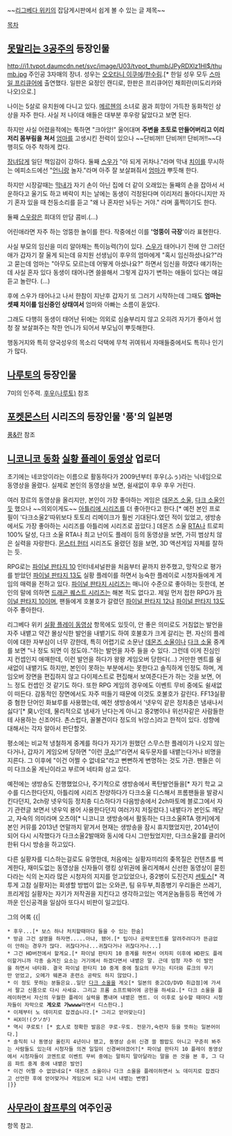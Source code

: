 ~~[[리그베다 위키]]의 잡담게시판에서 쉽게 볼 수 있는 글 제목~~

[[목차]]

== [[못말리는 3공주]]의 등장인물 ==
http://i1.tvpot.daumcdn.net/svc/image/U03/tvpot_thumb/JPyRDXlz1HI$/thumb.jpg
주인공 3자매의 장녀. 성우는 [[오오타니 이쿠에]]/[[한수림]].[* 한일 성우 모두 [[스마일 프리큐어]]에 출연했다. 일판은 요정인 캔디로, 한판은 프리큐어인 채희란(미도리카와 나오)으로.]

나이는 5살로 유치원에 다니고 있다. [[메르헨]]의 소녀로 꿈과 희망이 가득찬 동화적인 상상을 자주 한다. 사실 저 나이대 애들은 대부분 후우랑 닮았다고 보면 된다.

하지만 사실 어렸을적에는 툭하면 "크아앙!" 울어대며 '''주변을 초토로 만들어버리고 이리저리 몸부림을 쳐서''' [[엄마]]를 고생시킨 전력이 있으나 ~~단비꺼!! 단비꺼!! 단비꺼!!~~다행히도 아주 착하게 컸다.

[[장녀]]답게 일단 책임감이 강하다. 둘째 [[스우]]가 "아 되게 귀차나."라며 막내 [[치이]]를 무시하는 에피소드에선 "[[언니]]랑 놀자."라며 아주 잘 보살펴줘서 [[엄마]]가 뿌듯해 한다.

하지만 시장갈때는 [[막내]]가 자기 손이 아닌 집에 더 같이 오래있는 둘째의 손을 잡아서 서운하다고 울기도 하고 벼락이 치는 날에는 동생이 걱정된다며 이리저리 돌아다니지만 자기 혼자 있을 때 천둥소리를 듣고 "왜 나 혼자만 놔두는 거야." 라며 훌쩍이기도 한다.

둘째 [[스우]]랑은 희대의 만담 콤비.(…)

어린애라면 자주 하는 엉뚱한 놀이를 한다. 작중에선 이를 ''''엉뚱이 극장''''이라 표현한다.

사실 부모의 임신을 미리 알아채는 특이능력(?)이 있다. [[스우]]가 태어나기 전에 안 그러던 애가 갑자기 잘 울게 되는데 유치원 선생님이 후우의 엄마에게 "혹시 임신하셨나요?"라고 묻는데 엄마는 "아무도 모르는데 어떻게 아셨나요?" 하면서 임신을 하였다 얘기하는데 사실 혼자 있다 동생이 태어나면 쓸쓸해서 그렇게 갑자기 변하는 애들이 있다는 얘길 듣고 놀란다. (…)

후에 스우가 태어나고 나서 한참이 지난후 갑자기 또 그러기 시작하는데 그때도 '''엄마는 셋째 치이를 임신중인 상태여서''' 엄마와 아빠는 소름이 돋았다.

그래도 다행히 동생이 태어난 뒤에는 의외로 심술부리지 않고 오히려 자기가 좋아서 엄청 잘 보살펴주는 착한 언니가 되어서 부모님이 뿌듯해한다.

행동거지와 특히 양국성우의 목소리 덕택에 무척 귀여워서 자매들중에서도 특히나 인기가 많다.

== [[나루토]]의 등장인물 ==
7미의 인주력. [[후우(나루토)]] 참조

== [[포켓몬스터]] 시리즈의 등장인물 '풍'의 일본명 ==
[[풍&란]] 참조

== [[니코니코 동화]] [[실황 플레이 동영상]] 업로더 ==

초기에는 네코앙이라는 이름으로 활동하다가 2009년부터 후우(ふぅ)라는 닉네임으로 동영상을 올렸다. 실제로 본인의 동영상을 보면, 쉴새없이 후우 후우 거린다.

여러 장르의 동영상을 올리지만, 본인이 가장 좋아하는 게임은 [[데몬즈 소울]], [[다크 소울]]인듯 했으나 ~~의외이게도~~ [[아틀리에 시리즈]]를 더 좋아한다고 한다.[* 예전 본인 프로필이 '다크소울2'따위보다 토토리 리메이크가 훨씬 기대된다.였던 적이 있었고, 생방송에서도 가장 좋아하는 시리즈를 아틀리에 시리즈로 꼽았다.]  데몬즈 소울 [[RTA]]나 트로피 100% 달성, 다크 소울 RTA나 최고 난이도 플레이 등의 동영상을 보면, 가히 범상치 않은 실력을 자랑한다. [[몬스터 헌터]] 시리즈도 올렸던 점을 보면, 3D 액션게임 자체를 잘하는 듯.

RPG로는 [[파이널 판타지 10]] 인터네셔널판을 처음부터 끝까지 완주했고, 망작으로 평가를 받았던 [[파이널 판타지 13]]도 실황 플레이를 하면서 능숙한 플레이로 시청자들에게 게임의 매력을 전하고 있다. [[파이널 판타지 시리즈]]는 매니아 수준으로 좋아하는 듯한데, 본인의 말에 의하면 [[드래곤 퀘스트 시리즈]]는 해본 적도 없다고. 제일 먼저 접한 RPG가 [[파이널 판타지 10]]이며, 팬들에게 호불호가 갈렸던 [[파이널 판타지 12]]나 [[파이널 판타지 13]]도 아주 좋아한다. 

리그베다 위키 [[실황 플레이 동영상]] 항목에도 있듯이, 안 좋은 의미로도 거침없는 발언을 자주 내뱉고 약간 몰상식한 발언을 내뱉기도 하여 호불호가 크게 갈리는 편. 자신의 플레이에 대한 자부심이 너무 강한데, 특히 어렵기로 소문난 [[데몬즈 소울]]이나 [[다크 소울]] 중계를 보면 "나 정도 되면 이 정도야.."하는 발언을 자주 들을 수 있다. 그런데 이게 진심인지 컨셉인지 애매한데, 이런 발언을 하다가 왕왕 게임오버 당한다(...) 거만한 멘트를 쉴새없이 내뱉기도 하지만, 본인이 못하는 부분에서는 못한다고 솔직하게 인정도 하며, 게임오버 장면을 편집하지 않고 다이제스트로 편집해서 보여준다든가 하는 것을 보면, 어느 정도 컨셉인 것 같기도 하다.
또한 RPG 게임의 경우에도 이벤트 무비 중에도 쉴새없이 떠든다. 감동적인 장면에서도 자주 떠들기 때문에 이것도 호불호가 갈린다. FF13실황중 혐한 단어인 화뵤루를 사용했는데, 예전 생방송에서  '넷우익 같은 정치충은 냄새나서 싫다'[* 臭い인데, 물리적으로 냄새가 난다는게 아니고 중2병이나 위선자같은 사람들한테 사용하는 신조어다. 촌스럽다, 꼴불견이다 정도의 뉘앙스]라고 한적이 있다. 성향에 대해서는 각자 알아서 판단할것.

평소에는 비교적 냉철하게 중계를 하다가 자기가 원했던 스무스한 플레이가 나오지 않는다거나, 갑자기 게임오버 당하면 "이런 [[쿠소]]!!"라면서 육두문자를 내뱉는다거나 비명을 지른다. 그 이후에 "이건 어쩔 수 없네요"라고 뻔뻔하게 변명하는 것도 가관. 팬들은 이미 다크소울 게닌이라고 부르며 네타화 삼고 있다.

예전에는 생방송도 진행했었으나, 주기적으로 생방송에서 폭탄발언들을[* 자기 학교 교수를 디스한다던지, 아틀리에 시리즈 찬양하다가 다크소울 디스해서 프롬팬들을 발광시킨다던지, 2ch랑 넷우익등 정치충 디스하다가 다음방송에서 2ch마토메 블로그에서 자기 관련글 보면서 넷우익 용어 사용한다던지 여러가지 저질렀다.] 내뱉다가 본인도 깨닫고, 자숙의 의미라며 오츠야[* 니코니코 생방송에서 활동하는 다크소울RTA 랭커]에게 본인 커뮤를 2013년 연말까지 맡겨서 현재는 생방송을 잠시 휴지했었지만, 2014년이 되어 다시 시작했다가 다크소울2발매와 동시에 다시 그만뒀었지만, 다크소울2를 클리어한뒤 다시 방송을 하고있다. 

다른 실황자를 디스하는걸로도 유명한데, 처음에는 실황자끼리의 좆목질은 컨텐츠를 썩게한다, 재미도없는 동영상을 신자들이 랭킹 상위권에 올리게해서 신선한 동영상이 묻힌다라는 식의 논지라 많은 시청자의 지지를 얻고있었으나, 중2병이 도진건지   
[[센토스]][* 격투게 고참 실황자]는 회생할 방법이 없는 오와콘, 팀 유두부,최종병기 우리들은 쓰레기, 프리게임 실황자는 자기가 저작권을 지킨다고 생각하고있는 역겨운놈들등등 폭언에 가까운 인신공격을 일삼아 또다시 비판이 일고있다. 

그의 어록
{{|
 * 후우...[* 보스 하나 처치할때마다 들을 수 있는 한숨]
 * 방금 그건 설명을 하자면.....아냐, 됐어.[* 팁이나 공략포인트를 알려주려다가 뜬금없이 안하는 경우가 많다. 귀찮다거나...귀찮다거나 귀찮다거나...]
 * 그건 HD버전에서 할게요.[* 파이널 판타지 10 중계를 하면서 어차피 이후에 HD판도 플레이할거니까 각종 숨겨진 요소는 거기에서 하겠다면서 내뱉은 말. 근데 엄청 자주 이 발언을 하면서 네타화. 결국 파이널 판타지 10 중계 중에 칠요의 무기는 티더와 류크의 무기만 얻었고, 오메가 웨폰과 훈련소 공략도 하지 않았다.]
 * 이 정도 못하는 분들은요..일단 [[다크 소울]]을 게오[* 일본의 중고CD/DVD 취급점]에 가셔서 팔고 신품으로 다시 사세요. 그리고 프롬 소프트웨어에 공헌을 하세요.[* 다크 소울을 플레이하면서 자신의 우월한 플레이 실력을 뽐내며 내뱉은 멘트. 이 이후로 실수할 때마다 시청자들이 자막으로 '''게오로 가wwww'''라면서 디스한다.]
 * 이제부터 노 데미지로 잡겠습니다.[* 그리고 얻어맞는다]
 * 씨X이!(クソが)
 * 역시 쿠로토! [* 玄人로 정확한 발음은 쿠로-우토. 전문가,숙련자 등을 뜻하는 일본어이다.]
 * 솔직히 나 동영상 올린지 4년이나 됐고, 동영상 순위 신경 쓸 짬밥도 아니고 꾸준히 봐주는 사람들도 있는데 시청자들 의견 일일이 신경써야겠어?[* 파이널 판타지 10 플레이 동영상에서 시청자들이 코멘트로 이벤트 무비 중에는 말하지 말아달라는 말을 쓴 것을 본 후, 그 다음 파트 중계 중에 내뱉은 발언]
 * 이건 어쩔 수 없었네요[* 데몬즈 소울이나 다크 소울을 플레이하면서 노 데미지로 잡겠다고 선언한 후에 얻어맞거나 게임오버 되고 나서 내뱉는 변명]
 |}}

== [[사무라이 참프루]]의 여주인공 ==
항목 참고.
